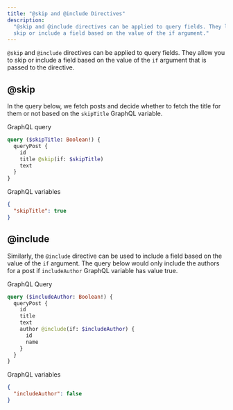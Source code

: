 ```yaml
---
title: "@skip and @include Directives"
description:
  "@skip and @include directives can be applied to query fields. They let you
  skip or include a field based on the value of the if argument."
---
```


`@skip` and `@include` directives can be applied to query fields. They allow you
to skip or include a field based on the value of the `if` argument that is
passed to the directive.

## @skip

In the query below, we fetch posts and decide whether to fetch the title for
them or not based on the `skipTitle` GraphQL variable.

GraphQL query

```graphql
query ($skipTitle: Boolean!) {
  queryPost {
    id
    title @skip(if: $skipTitle)
    text
  }
}
```

GraphQL variables

```json
{
  "skipTitle": true
}
```

## @include

Similarly, the `@include` directive can be used to include a field based on the
value of the `if` argument. The query below would only include the authors for a
post if `includeAuthor` GraphQL variable has value true.

GraphQL Query

```graphql
query ($includeAuthor: Boolean!) {
  queryPost {
    id
    title
    text
    author @include(if: $includeAuthor) {
      id
      name
    }
  }
}
```

GraphQL variables

```json
{
  "includeAuthor": false
}
```
